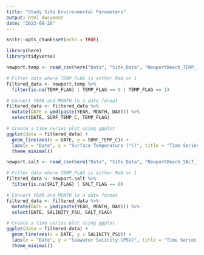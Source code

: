 ```yaml
---
title: "Study Site Environmental Parameters"
output: html_document
date: "2023-08-28"
---
```


```r
knitr::opts_chunk$set(echo = TRUE)

library(here)
library(tidyverse)

```


```r

newport.temp <- read_csv(here("Data", "Site_Data", "NewportBeach_TEMP_1924-2023.csv"), skip=44)

# Filter data where TEMP_FLAG is either NaN or 1
filtered_data <- newport.temp %>%
  filter(is.na(TEMP_FLAG) | TEMP_FLAG == 0 | TEMP_FLAG == 1)

# Convert YEAR and MONTH to a date format
filtered_data <- filtered_data %>%
  mutate(DATE = ymd(paste(YEAR, MONTH, DAY))) %>% 
  select(DATE, SURF_TEMP_C, TEMP_FLAG)

# Create a time series plot using ggplot
ggplot(data = filtered_data) +
  geom_line(aes(x = DATE, y = SURF_TEMP_C)) +
  labs(x = "Date", y = "Surface Temperature (°C)", title = "Time Series of Surface Temperature") +
  theme_minimal()
```


```r

newport.salt <- read_csv(here("Data", "Site_Data", "NewportBeach_SALT_1924-2023.csv"), skip=44)

# Filter data where TEMP_FLAG is either NaN or 1
filtered_data <- newport.salt %>%
  filter(is.na(SALT_FLAG) | SALT_FLAG == 0)

# Convert YEAR and MONTH to a date format
filtered_data <- filtered_data %>%
  mutate(DATE = ymd(paste(YEAR, MONTH, DAY))) %>% 
  select(DATE, SALINITY_PSU, SALT_FLAG)

# Create a time series plot using ggplot
ggplot(data = filtered_data) +
  geom_line(aes(x = DATE, y = SALINITY_PSU)) +
  labs(x = "Date", y = "Seawater Salinity (PSU)", title = "Time Series of Salinity") +
  theme_minimal()
  
```

```r


```


